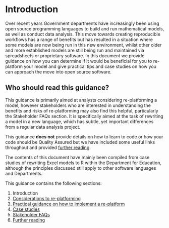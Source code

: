 # Introduction

Over recent years Government departments have increasingly been using open source programming languages to build and run mathematical models, as well as conduct data analysis. This move towards creating reproducible workflows has a range of benefits but has resulted in a situation where some models are now being run in this new environment, whilst other older and more established models are still being run and maintained via spreadsheets or proprietary software. In this document we provide guidance on how you can determine if it would be beneficial for you to re-platform your model and give practical tips and case studies on how you can approach the move into open source software.

##  Who should read this guidance?

This guidance is primarily aimed at analysts considering re-platforming a model, however stakeholders who are interested in understanding the benefits and risks of re-platforming may also find this helpful, particularly the Stakeholder FAQs section. It is specifically aimed at the task of rewriting a model in a new language, which has subtle, yet important differences from a regular data analysis project. 

This guidance **does not** provide details on how to learn to code or how your code should be Quality Assured but we have included some useful links throughout and provided [further reading](#further_reading). 

The contents of this document have mainly been compiled from case studies of rewriting Excel models to R within the Department for Education, although the principles discussed still apply to other software languages and Departments.

This guidance contains the following sections:

1.	Introduction
2.  [Considerations to re-platforming](#Considerations) 
3.	[Practical guidance on how to implement a re-platform](#practical)
4.	[Case studies](#case_studies)
5.  [Stakeholder FAQs](#stakeholder)
6.	[Further reading](#further_reading)
